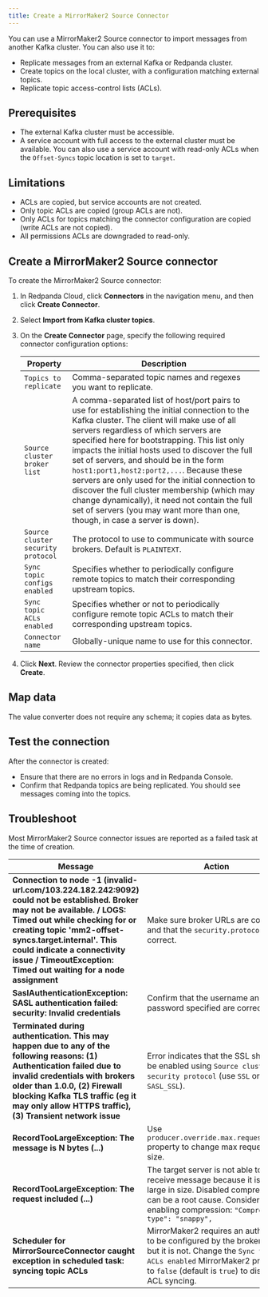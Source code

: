 ```yaml
---
title: Create a MirrorMaker2 Source Connector
---
```


<head>
    <meta name="title" content="Create a MirrorMaker2 Source Connector | Redpanda Docs"/>
    <meta name="description" content="Use the Redpanda Cloud UI to create a MirrorMaker2 Source Connector."/>
    <link rel="canonical" href="https://docs.redpanda.com/docs/deploy/deployment-option/cloud/managed-connectors/create-mmaker-source-connector/" />
</head>

You can use a MirrorMaker2 Source connector to import messages from another Kafka cluster.
You can also use it to:

- Replicate messages from an external Kafka or Redpanda cluster.
- Create topics on the local cluster, with a configuration matching external topics.
- Replicate topic access-control lists (ACLs).

## Prerequisites

- The external Kafka cluster must be accessible.
- A service account with full access to the external cluster must be available.
  You can also use a service account with read-only ACLs when the `Offset-Syncs`
  topic location is set to `target`.

## Limitations

- ACLs are copied, but service accounts are not created.
- Only topic ACLs are copied (group ACLs are not).
- Only ACLs for topics matching the connector configuration are copied (write ACLs are not copied).
- All permissions ACLs are downgraded to read-only.

## Create a MirrorMaker2 Source connector

To create the MirrorMaker2 Source connector:

1. In Redpanda Cloud, click **Connectors** in the navigation menu, and then
   click **Create Connector**.
2. Select **Import from Kafka cluster topics**.
3. On the **Create Connector** page, specify the following required connector
   configuration options:

   | Property                             | Description |
   | ------------------------------------ | ----------- |
   | `Topics to replicate`  | Comma-separated topic names and regexes you want to replicate. |
   | `Source cluster broker list`  | A comma-separated list of host/port pairs to use for establishing the initial connection to the Kafka cluster. The client will make use of all servers regardless of which servers are specified here for bootstrapping. This list only impacts the initial hosts used to discover the full set of servers, and should be in the form `host1:port1,host2:port2,...`. Because these servers are only used for the initial connection to discover the full cluster membership (which may change dynamically), it need not contain the full set of servers (you may want more than one, though, in case a server is down). |
   | `Source cluster security protocol` | The protocol to use to communicate with source brokers. Default is `PLAINTEXT`. |
   | `Sync topic configs enabled` | Specifies whether to periodically configure remote topics to match their corresponding upstream topics. |
   | `Sync topic ACLs enabled` | Specifies whether or not to periodically configure remote topic ACLs to match their corresponding upstream topics. |
   | `Connector name` | Globally-unique name to use for this connector. |
4. Click **Next**. Review the connector properties specified, then click **Create**.

## Map data

The value converter does not require any schema; it copies data as bytes.

## Test the connection

After the connector is created:

- Ensure that there are no errors in logs and in Redpanda Console.
- Confirm that Redpanda topics are being replicated. You should see messages coming into the topics.

## Troubleshoot

Most MirrorMaker2 Source connector issues are reported as a failed task at the
time of creation.

| Message | Action |
|---------|--------|
| **Connection to node -1 (invalid-url.com/103.224.182.242:9092) could not be established. Broker may not be available. / LOGS: Timed out while checking for or creating topic 'mm2-offset-syncs.target.internal'. This could indicate a connectivity issue / TimeoutException: Timed out waiting for a node assignment** | Make sure broker URLs are correct and that the `security.protocol` is correct. |
| **SaslAuthenticationException: SASL authentication failed: security: Invalid credentials** | Confirm that the username and password specified are correct. |
| **Terminated during authentication. This may happen due to any of the following reasons: (1) Authentication failed due to invalid credentials with brokers older than 1.0.0, (2) Firewall blocking Kafka TLS traffic (eg it may only allow HTTPS traffic), (3) Transient network issue** | Error indicates that the SSL should be enabled using `Source cluster security protocol` (use `SSL` or `SASL_SSL`). |
| **RecordTooLargeException: The message is N bytes (...)** | Use `producer.override.max.request.size` property to change max request size. |
| **RecordTooLargeException: The request included (...)** | The target server is not able to receive message because it is too large in size. Disabled compression can be a root cause. Consider enabling compression: `"Compression type": "snappy",` |
| **Scheduler for MirrorSourceConnector caught exception in scheduled task: syncing topic ACLs** | MirrorMaker2 requires an authorizer to be configured by the broker side, but it is not. Change the `Sync topic ACLs enabled` MirrorMaker2 property to `false` (default is `true`) to disable ACL syncing. |
